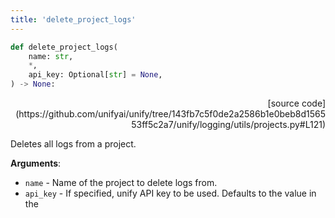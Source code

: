 ```yaml
---
title: 'delete_project_logs'
---
```


```python
def delete_project_logs(
    name: str,
    *,
    api_key: Optional[str] = None,
) -> None:
```

<p align="right">[source code](https://github.com/unifyai/unify/tree/143fb7c5f0de2a2586b1e0beb8d156553ff5c2a7/unify/logging/utils/projects.py#L121)</p>

Deletes all logs from a project.

**Arguments**:

- `name` - Name of the project to delete logs from.
- `api_key` - If specified, unify API key to be used. Defaults to the value in the